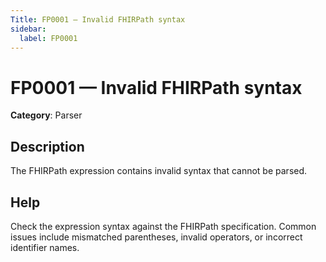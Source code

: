 ```yaml
---
Title: FP0001 — Invalid FHIRPath syntax
sidebar:
  label: FP0001
---
```


# FP0001 — Invalid FHIRPath syntax

**Category**: Parser

## Description

The FHIRPath expression contains invalid syntax that cannot be parsed.

## Help

Check the expression syntax against the FHIRPath specification. Common issues include mismatched parentheses, invalid operators, or incorrect identifier names.

